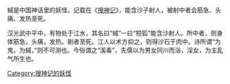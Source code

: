 {{expert|time=2016-01-29T04:45:34+00:00}}
{{unreferenced|time=2016-01-29T04:45:34+00:00}}
蜮是中国神话里的妖怪，记载在《[[搜神记|搜神记]]》，能含沙子射人，被射中者会筋急、头痛、发热至死。

汉光武中平中，有物处于江水，其名曰“蜮”一曰“短狐”能含沙射人。所中者，则身体筋急，头痛，发热。剧者至死。江人以术方抑之，则得沙石于肉中。诗所谓“为鬼，为蜮，”则不可测也。今俗谓之“溪毒”，先儒以为男女同川而浴，淫女，为主乱气所生也。
[[Category:搜神记的妖怪|Category:搜神记的妖怪]]